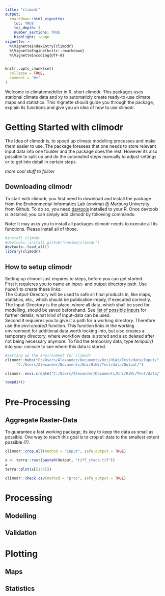 ```yaml
---
title: "climodr"
output: 
  rmarkdown::html_vignette:
    toc: TRUE
    toc_depth: 3
    number_sections: TRUE
    highlight: tango
vignette: >
  %\VignetteIndexEntry{climodr}
  %\VignetteEngine{knitr::rmarkdown}
  %\VignetteEncoding{UTF-8}
---
```


```r
knitr::opts_chunk$set(
  collapse = TRUE,
  comment = "#>"
)
```

Welcome to climatemodeller in R, short climodr. 
This packages uses stational climate data and xy to automaticly create ready-to-use climate maps and statistics. This Vignette should guide you through the package, explain its functions and give you an idea of how to use climodr.

# Getting Started with climodr

The Idea of climodr is, to speed up climate modelling processes and make them easier to use. The package foresees that one needs to store relevant input data into one foulder and the package does the rest. However its also possible to split up and do the automated steps manually to adjust settings or to get into detail in certain steps. 

*more cool stuff to follow*

## Downloading climodr

To start with climodr, you first need to download and install the package from the Environmental Informatics Lab (envima) @ Marburg University from Github. To do so, you need [devtools](https://www.r-project.org/nosvn/pandoc/devtools.html) installed to your R. Once devtools is installed, you can simply add climodr by following commands.   
  
Note: It may asks you to install all packages climodr needs to execute all its functions. Please install all of those.  

```r
#install climodr
#devtools::install_github("envima/climodr")
devtools::load_all()
library(climodr)
```

## How to setup climodr

Setting up climodr just requires to steps, before you can get started.  
First it requieres you to name an input- and output directory path. Use *hubs()* to create these links.  
The Output-Directory will be used to safe all final products in, like maps, statistics, etc., which should be publication-ready, if executed correctly.  
The Input-Directory is the place, where all data, which shall be used for modelling, should be saved beforehand. See [list of possible inputs](link) for further details, what kind of input-data can be used.  
Second it requieres you to give it a path for a working directory. Therefore use the *envi.create()* function. This function links in the working environment for additional data worth looking into, but also creates a temporary directory, where workflow data is stored and also deleted after not being necessary anymore. To find the temporary data, type *tempdir()* into your console to see where this data is stored. 

```r
#setting up the environment for climodr
climodr::hubs("C:/Users/Alexander/Documents/Uni/HiWi/Test/data/Input/",
     "C:/Users/Alexander/Documents/Uni/HiWi/Test/data/Output/")

climodr::envi.create("C:/Users/Alexander/Documents/Uni/HiWi/Test/data/")

tempdir()
```

# Pre-Processing

## Aggregate Raster-Data

To guarantee a fast working package, its key to keep the data as small as possible. One way to reach this goal is to crop all data to the smallest extent possible _(?)_. 
```r
climodr::crop.all(method = "Input", safe_output = TRUE)

x <- terra::rast(paste0(Output, "tiff_stack.tif"))
x
terra::plot(x[[1:4]])

```


```r
climodr::check.csv(method = "proc", safe_output = TRUE)


```

# Processing

## Modelling

## Validation

# Plotting

## Maps

## Statistics
